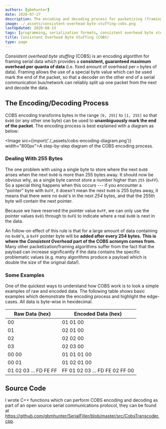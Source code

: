```yaml
---
authors: [gbmhunter]
date: 2020-07-27
description: The encoding and decoding process for packetizing (framing) data using Consistent Overhead Byte Stuffing (COBS).
image: ./_assets/consistent-overhead-byte-stuffing-cobs.png
lastUpdated: 2020-08-13
tags: [programming, serialization formats, consistent overhead byte stuffing, COBS, C++, encoding, decoding, packetizing, framing]
title: Consistent Overhead Byte Stuffing (COBS)
type: page
---
```


_Consistent overhead byte stuffing_ (COBS) is an encoding algorithm for framing serial data which provides a **consistent, guaranteed maximum overhead per quanta of data** (i.e. fixed amount of overhead per `n` bytes of data). Framing allows the use of a special byte value which can be used mark the end of the packet, so that a decoder on the other end of a serial communication bus/network can reliably split up one packet from the next and decode the data.

## The Encoding/Decoding Process

COBS encoding transforms bytes in the range `[0, 255]` to `[1, 255]` so that `0x00` (or any other one byte) can be used to **unambiguously mark the end of the packet**. The encoding process is best explained with a diagram as below:

<Image src={import('./_assets/cobs-encoding-diagram.png')} width="800px">A step-by-step diagram of the COBS encoding process.</Image>

### Dealing With 255 Bytes

The one problem with using a single byte to store where the next `0x00` arises when the next `0x00` is more than 255 bytes away. It should now be obvious why, as a single byte cannot store a number higher than `255` (`0xFF`). So a special thing happens when this occurs --- if you encounter a "pointer" byte with `0xFF`, it doesn't mean the next `0x00` is 255 bytes away, it means that there were no `0x00`'s in the next *254* bytes, and that the 255th byte will contain the next pointer.

Because we have reserved the pointer value `0xFF`, we can only use the pointer values `0x01` through to `0xFE` to indicate where a real `0x00` is next in the data.

An follow-on effect of this rule is that for a large amount of data containing no `0x00`'s, a `0xFF` pointer byte will be **added after every 254 bytes.** **This is where the _Consistent Overhead_ part of the COBS acronym comes from.** Many other packetization/framing algorithms suffer from the fact that the payload can increase significantly if the data contains the specific problematic values (e.g. many algorithms produce a payload which is double the size of the original data!).

### Some Examples

One of the quickest ways to understand how COBS work is to look a simple examples of raw and encoded data. The following table shows basic examples which demonstrate the encoding process and highlight the edge-cases. All data is byte-wise in hexidecimal.

<table class="code">
  <thead>
    <th>Raw Data (hex)</th>   <th>Encoded Data (hex)</th>
  </thead>
  <tbody>
    <tr><td>00</td>       <td>01  01  00</td></tr>
    <tr><td>01</td>       <td>02  01  00</td></tr>
    <tr><td>02</td>       <td>02  02  00</td></tr>
    <tr><td>03</td>       <td>02  03  00</td></tr>
    <tr><td>00  00</td>   <td>01  01  01  00</td></tr>
    <tr><td>00  01</td>   <td>01  02  01  00</td></tr>
    <tr><td>01 02 03 ... FD FE FF</td>  <td>FF 01 02 03 ... FD FE 02 FF 00</td></tr>
  </tbody>
</table>

## Source Code

I wrote C++ functions which can perform COBS encoding and decoding as part of an open source serial communications protocol, they can be found at https://github.com/gbmhunter/SerialFiller/blob/master/src/CobsTranscoder.cpp.
